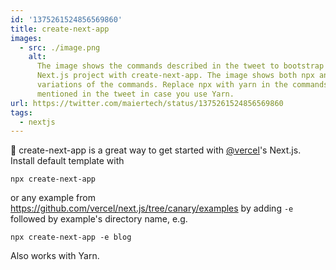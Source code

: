```yaml
---
id: '1375261524856569860'
title: create-next-app
images:
  - src: ./image.png
    alt:
      The image shows the commands described in the tweet to bootstrap a new
      Next.js project with create-next-app. The image shows both npx and yarn
      variations of the commands. Replace npx with yarn in the commands
      mentioned in the tweet in case you use Yarn.
url: https://twitter.com/maiertech/status/1375261524856569860
tags:
  - nextjs
---
```


🍪 create-next-app is a great way to get started with
[@vercel](https://twitter.com/vercel)'s Next.js. Install default template with

`npx create-next-app`

or any example from https://github.com/vercel/next.js/tree/canary/examples by
adding `-e` followed by example's directory name, e.g.

`npx create-next-app -e blog`

Also works with Yarn.

